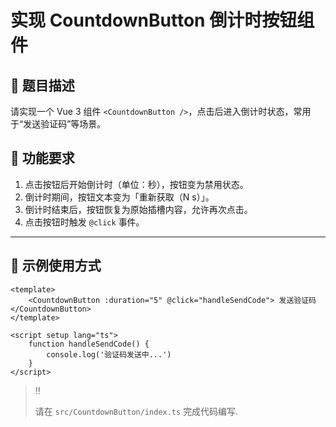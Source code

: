 # 实现 CountdownButton 倒计时按钮组件

## 📝 题目描述

请实现一个 Vue 3 组件 `<CountdownButton />`，点击后进入倒计时状态，常用于“发送验证码”等场景。

## 🎯 功能要求

1. 点击按钮后开始倒计时（单位：秒），按钮变为禁用状态。
2. 倒计时期间，按钮文本变为「重新获取（N s）」。
3. 倒计时结束后，按钮恢复为原始插槽内容，允许再次点击。
4. 点击按钮时触发 `@click` 事件。

---

## 🧩 示例使用方式

```vue
<template>
	<CountdownButton :duration="5" @click="handleSendCode"> 发送验证码 </CountdownButton>
</template>

<script setup lang="ts">
	function handleSendCode() {
		console.log('验证码发送中...')
	}
</script>
```


> ‼️
>
> 请在 `src/CountdownButton/index.ts` 完成代码编写.